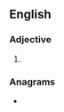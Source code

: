 ==English==

===Adjective===
{{head|en|adjective}}

# {{lb|en|Internet slang|text messaging}} {{abbr of|lang=en|[[next]]}}

===Anagrams===
* {{anagrams|en|a=ntx|tnx|txn}}